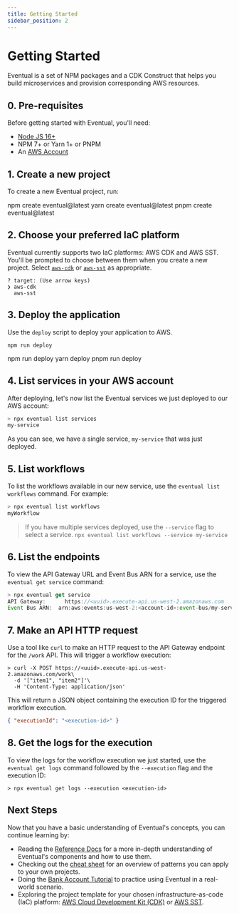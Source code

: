 ```yaml
---
title: Getting Started
sidebar_position: 2
---
```


# Getting Started

Eventual is a set of NPM packages and a CDK Construct that helps you build microservices and provision corresponding AWS resources.

## 0. Pre-requisites

Before getting started with Eventual, you'll need:

- [Node JS 16+](https://nodejs.org/en/)
- NPM 7+ or Yarn 1+ or PNPM
- An [AWS Account](https://aws.amazon.com/)

## 1. Create a new project

To create a new Eventual project, run:


<Tabs groupId="npm">
  <TabItem value="apple" label="npm" default>
    <CodeBlock>npm create eventual@latest</CodeBlock>
  </TabItem>
  <TabItem value="orange" label="yarn">
    <CodeBlock>yarn create eventual@latest</CodeBlock>
  </TabItem>
  <TabItem value="banana" label="pnpm">
    <CodeBlock>pnpm create eventual@latest</CodeBlock>
  </TabItem>
</Tabs>

## 2. Choose your preferred IaC platform

Eventual currently supports two IaC platforms: AWS CDK and AWS SST. You'll be prompted to choose between them when you create a new project. Select [`aws-cdk`](https://docs.aws.amazon.com/cdk/v2/guide/home.html) or [`aws-sst`](https://docs.sst.dev) as appropriate.

```
? target: (Use arrow keys)
❯ aws-cdk
  aws-sst
```

## 3. Deploy the application

Use the `deploy` script to deploy your application to AWS.

```
npm run deploy
```

<Tabs groupId="npm">
  <TabItem value="apple" label="npm" default>
    <CodeBlock>npm run deploy</CodeBlock>
  </TabItem>
  <TabItem value="orange" label="yarn">
    <CodeBlock>yarn deploy</CodeBlock>
  </TabItem>
  <TabItem value="banana" label="pnpm">
    <CodeBlock>pnpm run deploy</CodeBlock>
  </TabItem>
</Tabs>

## 4. List services in your AWS account

After deploying, let's now list the Eventual services we just deployed to our AWS account:

```ts
> npx eventual list services
my-service
```

As you can see, we have a single service, `my-service` that was just deployed.

## 5. List workflows

To list the workflows available in our new service, use the `eventual list workflows` command. For example:

```ts
> npx eventual list workflows
myWorkflow
```

> If you have multiple services deployed, use the `--service` flag to select a service. `npx eventual list workflows --service my-service`

## 6. List the endpoints

To view the API Gateway URL and Event Bus ARN for a service, use the `eventual get service` command:

```ts
> npx eventual get service
API Gateway: 	  https://<uuid>.execute-api.us-west-2.amazonaws.com
Event Bus ARN:  arn:aws:events:us-west-2:<account-id>:event-bus/my-service
```

## 7. Make an API HTTP request

Use a tool like `curl` to make an HTTP request to the API Gateway endpoint for the `/work` API. This will trigger a workflow execution:

```
> curl -X POST https://<uuid>.execute-api.us-west-2.amazonaws.com/work\
  -d '["item1", "item2"]'\
  -H 'Content-Type: application/json'
```

This will return a JSON object containing the execution ID for the triggered workflow execution.

```json
{ "executionId": "<execution-id>" }
```

## 8. Get the logs for the execution

To view the logs for the workflow execution we just started, use the `eventual get logs` command followed by the `--execution` flag and the execution ID:

```
> npx eventual get logs --execution <execution-id>
```

## Next Steps

Now that you have a basic understanding of Eventual's concepts, you can continue learning by:

- Reading the [Reference Docs](./reference/service.md) for a more in-depth understanding of Eventual's components and how to use them.
- Checking out the [cheat sheet](./cheatsheet.md) for an overview of patterns you can apply to your own projects.
- Doing the [Bank Account Tutorial](./tutorial/bank-account.md) to practice using Eventual in a real-world scenario.
- Exploring the project template for your chosen infrastructure-as-code (IaC) platform: [AWS Cloud Development Kit (CDK)](./supported-frameworks/aws-cdk.md) or [AWS SST](./supported-frameworks/aws-sst.md).
